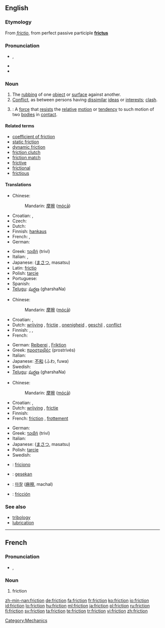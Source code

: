{{wikipedia|dab=friction (disambiguation)|friction}}
==English==

===Etymology===
From {{etyl|la}} ''[[frictio]]'', from perfect passive participle '''[[frictus]]'''

===Pronunciation===
* {{IPA|/ˈfɹɪkʃən̩/}}, {{SAMPA|/"frIkS@n/}}
* {{audio|En-us-friction.ogg|Audio (US)}}
* {{rhymes|ɪkʃən}}

===Noun===
{{wikipedia|friction|friction (physical force)}}
{{en-noun|-}}

# The [[rubbing]] of one [[object]] or [[surface]] against another.
# [[conflict|Conflict]], as between persons having [[dissimilar]] [[ideas]] or [[interests]]; [[clash]].
# {{context|Physics}}: A [[force]] that [[resist]]s the [[relative]] [[motion]] or [[tendency]] to such motion of two [[bodies]] in [[contact]].

====Related terms====
* [[coefficient of friction]]
* [[static friction]]
* [[dynamic friction]]
* [[friction clutch]]
* [[friction match]]
* [[frictive]]
* [[frictional]]
* [[frictious]]

====Translations====
{{trans-top|The rubbing of one object or surface against another}}
* Chinese:
*: Mandarin: [[摩擦]] ([[mócā]])
* Croatian: {{t-|hr|trenje|n|alt=trénje}}, {{t-|hr|frikcija|f|alt=frìkcija}}
* Czech: {{t-|cs|tření|n}}
* Dutch: {{t-|nl|wrijving|f}}
* Finnish: [[hankaus]]
* French: {{t+|fr|frottement|m}}, {{t+|fr|friction|f}}
* German: {{t+|de|Reibung|f}}
{{trans-mid}}
* Greek: [[τριβή]] (triví) {{f}}
* Italian: {{t-|it|attrito|m}},  {{t|it|frizione|f}}
* Japanese: {{Jpan|[[摩擦]]}} ([[まさつ]], masatsu)
* Latin: [[frictio]] {{f}}
* Polish: [[tarcie]] {{n}}
* Portuguese: {{t|pt|fricção|f}}
* Spanish: {{t|es|fricción}}
* [[Telugu]]: [[ఘర్షణ]] (gharshaNa)
{{trans-bottom}}

{{trans-top|conflict}}
* Chinese:
*: Mandarin: [[摩擦]] ([[mócā]])
* Croatian: {{t-|hr|trenje|n|alt=trénje}}, {{t-|hr|frikcija|f|alt=frìkcija}}
* Dutch: [[wrijving]] {{f}}, [[frictie]] {{f}}, [[onenigheid]] {{f}}, [[geschil]] {{n}}, [[conflict]] {{n}}
* Finnish: {{t-|fi|erimielisyys}}, {{t+|fi|konflikti}}, {{t-|fi|kitka}}
* French: {{t+|fr|désaccord|m}}
{{trans-mid}}
* German: [[Reiberei]] {{f}}, [[Friktion]] {{f}}
* Greek: [[προστριβές]] (prostrivés) {{f|p}}
* Italian: {{t-|it|attrito|m}}
* Japanese: [[不和]] (ふわ, fuwa)
* Swedish: {{t+|sv|friktion|c}}
* [[Telugu]]: [[ఘర్షణ]] (gharshaNa)
{{trans-bottom}}

{{trans-top|A force that resists the relative motion or tendency to such motion of two bodies in contact}}
* Chinese:
*: Mandarin: [[摩擦]] ([[mócā]])
* Croatian: {{t-|hr|trenje|n|alt=trénje}}, {{t-|hr|frikcija|f|alt=frìkcija}}
* Dutch: [[wrijving]] {{f}}, [[frictie]] {{f}}
* Finnish: {{t-|fi|kitka}}
* French: [[friction]] {{f}}, [[frottement]] {{m}}
{{trans-mid}}
* German: {{t+|de|Reibung|f}}
* Greek: [[τριβή]] (triví) {{f}}
* Italian: {{t-|it|attrito|m}}
* Japanese: {{Jpan|[[摩擦]]}} ([[まさつ]], masatsu)
* Polish: [[tarcie]] {{n}}
* Swedish: {{t+|sv|friktion|c}}
{{trans-bottom}}

{{checktrans-top}}
* {{ttbc|Ido}}: [[friciono]]
* {{ttbc|Indonesian}}: [[gesek|gesekan]]
{{checktrans-mid}}
* {{ttbc|Korean}}: [[마찰]] ([[麻擦]], machal)
* {{ttbc|Spanish}}: [[fricción]] {{f}}
{{checktrans-bottom}}

===See also===
* [[tribology]]
* [[lubrication]]

[[Category:Mechanics]]

----

==French==

===Pronunciation===
* {{IPA|/fʁik.sjɔ̃/|lang=fr}}, {{SAMPA|/fRik.sjO~/}}

===Noun===
{{fr-noun|f}}

# friction

[[zh-min-nan:friction]]
[[de:friction]]
[[fa:friction]]
[[fr:friction]]
[[ko:friction]]
[[io:friction]]
[[id:friction]]
[[lo:friction]]
[[hu:friction]]
[[ml:friction]]
[[ja:friction]]
[[pl:friction]]
[[ru:friction]]
[[fi:friction]]
[[sv:friction]]
[[ta:friction]]
[[te:friction]]
[[tr:friction]]
[[vi:friction]]
[[zh:friction]]